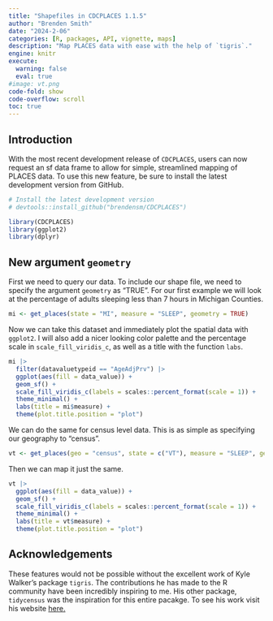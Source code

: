 ```yaml
---
title: "Shapefiles in CDCPLACES 1.1.5"
author: "Brenden Smith"
date: "2024-2-06"
categories: [R, packages, API, vignette, maps]
description: "Map PLACES data with ease with the help of `tigris`."
engine: knitr
execute: 
  warning: false
  eval: true
#image: vt.png
code-fold: show
code-overflow: scroll
toc: true
---
```


## Introduction

With the most recent development release of `CDCPLACES`, users can now request an sf data frame to allow for simple, streamlined mapping of PLACES data. To use this new feature, be sure to install the latest development version from GitHub.

```r

# Install the latest development version
# devtools::install_github("brendensm/CDCPLACES")

library(CDCPLACES)
library(ggplot2)
library(dplyr)

```

## New argument `geometry`

First we need to query our data. To include our shape file, we need to specify the argument `geometry` as "TRUE". For our first example we will look at the percentage of adults sleeping less than 7 hours in Michigan Counties.

```r
mi <- get_places(state = "MI", measure = "SLEEP", geometry = TRUE)
```

Now we can take this dataset and immediately plot the spatial data with `ggplot2`. I will also add a nicer looking color palette and the percentage scale in `scale_fill_viridis_c`, as well as a title with the function `labs`.

```r
mi |> 
  filter(datavaluetypeid == "AgeAdjPrv") |> 
  ggplot(aes(fill = data_value)) +
  geom_sf() +
  scale_fill_viridis_c(labels = scales::percent_format(scale = 1)) +
  theme_minimal() +
  labs(title = mi$measure) +
  theme(plot.title.position = "plot")
```

We can do the same for census level data. This is as simple as specifying our geography to "census".

```r
vt <- get_places(geo = "census", state = c("VT"), measure = "SLEEP", geometry = TRUE)
```

Then we can map it just the same.

```r
vt |> 
  ggplot(aes(fill = data_value)) +
  geom_sf() +
  scale_fill_viridis_c(labels = scales::percent_format(scale = 1)) +
  theme_minimal() +
  labs(title = vt$measure) +
  theme(plot.title.position = "plot")

```

## Acknowledgements

These features would not be possible without the excellent work of Kyle Walker's package `tigris`. The contributions he has made to the R community have been incredibly inspiring to me. His other package, `tidycensus` was the inspiration for this entire pacakge. To see his work visit his website [here.](https://walker-data.com/) 

